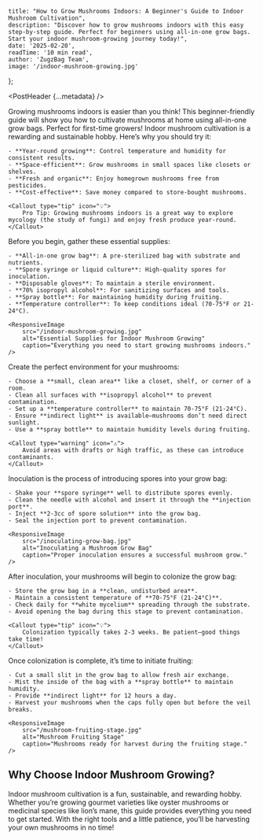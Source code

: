     title: "How to Grow Mushrooms Indoors: A Beginner's Guide to Indoor Mushroom Cultivation",
    description: "Discover how to grow mushrooms indoors with this easy step-by-step guide. Perfect for beginners using all-in-one grow bags. Start your indoor mushroom-growing journey today!",
    date: '2025-02-20',
    readTime: '10 min read',
    author: 'ZugzBag Team',
    image: '/indoor-mushroom-growing.jpg'
};

<PostHeader {...metadata} />

<Callout type="info" icon="🍄">
    Growing mushrooms indoors is easier than you think! This beginner-friendly guide will show you how to cultivate mushrooms at home using all-in-one grow bags. Perfect for first-time growers!
</Callout>

<GuideStep number={1} title="Why Grow Mushrooms Indoors?">
    Indoor mushroom cultivation is a rewarding and sustainable hobby. Here’s why you should try it:

    - **Year-round growing**: Control temperature and humidity for consistent results.
    - **Space-efficient**: Grow mushrooms in small spaces like closets or shelves.
    - **Fresh and organic**: Enjoy homegrown mushrooms free from pesticides.
    - **Cost-effective**: Save money compared to store-bought mushrooms.

    <Callout type="tip" icon="💡">
        Pro Tip: Growing mushrooms indoors is a great way to explore mycology (the study of fungi) and enjoy fresh produce year-round.
    </Callout>
</GuideStep>

<GuideStep number={2} title="What You’ll Need to Get Started">
    Before you begin, gather these essential supplies:

    - **All-in-one grow bag**: A pre-sterilized bag with substrate and nutrients.
    - **Spore syringe or liquid culture**: High-quality spores for inoculation.
    - **Disposable gloves**: To maintain a sterile environment.
    - **70% isopropyl alcohol**: For sanitizing surfaces and tools.
    - **Spray bottle**: For maintaining humidity during fruiting.
    - **Temperature controller**: To keep conditions ideal (70-75°F or 21-24°C).

    <ResponsiveImage 
        src="/indoor-mushroom-growing.jpg" 
        alt="Essential Supplies for Indoor Mushroom Growing" 
        caption="Everything you need to start growing mushrooms indoors."
    />
</GuideStep>

<GuideStep number={3} title="Setting Up Your Indoor Growing Space">
    Create the perfect environment for your mushrooms:

    - Choose a **small, clean area** like a closet, shelf, or corner of a room.
    - Clean all surfaces with **isopropyl alcohol** to prevent contamination.
    - Set up a **temperature controller** to maintain 70-75°F (21-24°C).
    - Ensure **indirect light** is available—mushrooms don’t need direct sunlight.
    - Use a **spray bottle** to maintain humidity levels during fruiting.

    <Callout type="warning" icon="⚠️">
        Avoid areas with drafts or high traffic, as these can introduce contaminants.
    </Callout>
</GuideStep>

<GuideStep number={4} title="Inoculation: Starting Your Mushroom Grow">
    Inoculation is the process of introducing spores into your grow bag:

    - Shake your **spore syringe** well to distribute spores evenly.
    - Clean the needle with alcohol and insert it through the **injection port**.
    - Inject **2-3cc of spore solution** into the grow bag.
    - Seal the injection port to prevent contamination.

    <ResponsiveImage 
        src="/inoculating-grow-bag.jpg" 
        alt="Inoculating a Mushroom Grow Bag" 
        caption="Proper inoculation ensures a successful mushroom grow."
    />
</GuideStep>

<GuideStep number={5} title="Colonization: Waiting for Mycelium Growth">
    After inoculation, your mushrooms will begin to colonize the grow bag:

    - Store the grow bag in a **clean, undisturbed area**.
    - Maintain a consistent temperature of **70-75°F (21-24°C)**.
    - Check daily for **white mycelium** spreading through the substrate.
    - Avoid opening the bag during this stage to prevent contamination.

    <Callout type="tip" icon="💡">
        Colonization typically takes 2-3 weeks. Be patient—good things take time!
    </Callout>
</GuideStep>

<GuideStep number={6} title="Fruiting: Growing Your Mushrooms">
    Once colonization is complete, it’s time to initiate fruiting:

    - Cut a small slit in the grow bag to allow fresh air exchange.
    - Mist the inside of the bag with a **spray bottle** to maintain humidity.
    - Provide **indirect light** for 12 hours a day.
    - Harvest your mushrooms when the caps fully open but before the veil breaks.

    <ResponsiveImage 
        src="/mushroom-fruiting-stage.jpg" 
        alt="Mushroom Fruiting Stage" 
        caption="Mushrooms ready for harvest during the fruiting stage."
    />
</GuideStep>

## Why Choose Indoor Mushroom Growing?

Indoor mushroom cultivation is a fun, sustainable, and rewarding hobby. Whether you’re growing gourmet varieties like oyster mushrooms or medicinal species like lion’s mane, this guide provides everything you need to get started. With the right tools and a little patience, you’ll be harvesting your own mushrooms in no time!
